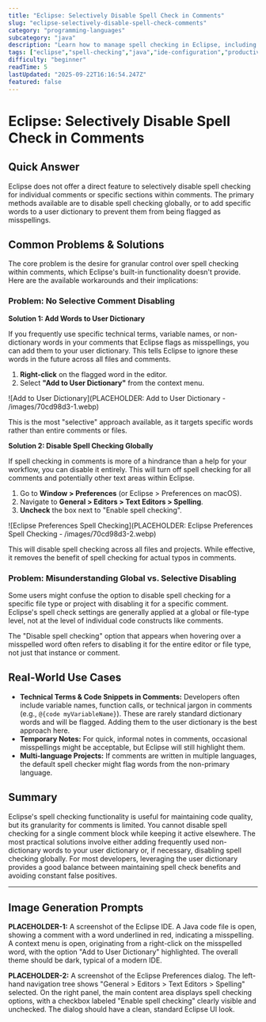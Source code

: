 ```yaml
---
title: "Eclipse: Selectively Disable Spell Check in Comments"
slug: "eclipse-selectively-disable-spell-check-comments"
category: "programming-languages"
subcategory: "java"
description: "Learn how to manage spell checking in Eclipse, including global disabling and adding words to the user dictionary, as selective comment disabling is not directly supported."
tags: ["eclipse","spell-checking","java","ide-configuration","productivity"]
difficulty: "beginner"
readTime: 5
lastUpdated: "2025-09-22T16:16:54.247Z"
featured: false
---
```


# Eclipse: Selectively Disable Spell Check in Comments

## Quick Answer

Eclipse does not offer a direct feature to selectively disable spell checking for individual comments or specific sections within comments. The primary methods available are to disable spell checking globally, or to add specific words to a user dictionary to prevent them from being flagged as misspellings.

## Common Problems & Solutions

The core problem is the desire for granular control over spell checking within comments, which Eclipse's built-in functionality doesn't provide. Here are the available workarounds and their implications:

### Problem: No Selective Comment Disabling

**Solution 1: Add Words to User Dictionary**

If you frequently use specific technical terms, variable names, or non-dictionary words in your comments that Eclipse flags as misspellings, you can add them to your user dictionary. This tells Eclipse to ignore these words in the future across all files and comments.

1.  **Right-click** on the flagged word in the editor.
2.  Select **"Add to User Dictionary"** from the context menu.

![Add to User Dictionary](PLACEHOLDER: Add to User Dictionary - /images/70cd98d3-1.webp)

This is the most "selective" approach available, as it targets specific words rather than entire comments or files.

**Solution 2: Disable Spell Checking Globally**

If spell checking in comments is more of a hindrance than a help for your workflow, you can disable it entirely. This will turn off spell checking for all comments and potentially other text areas within Eclipse.

1.  Go to **Window > Preferences** (or Eclipse > Preferences on macOS).
2.  Navigate to **General > Editors > Text Editors > Spelling**.
3.  **Uncheck** the box next to "Enable spell checking".

![Eclipse Preferences Spell Checking](PLACEHOLDER: Eclipse Preferences Spell Checking - /images/70cd98d3-2.webp)

This will disable spell checking across all files and projects. While effective, it removes the benefit of spell checking for actual typos in comments.

### Problem: Misunderstanding Global vs. Selective Disabling

Some users might confuse the option to disable spell checking for a specific file type or project with disabling it for a specific comment. Eclipse's spell check settings are generally applied at a global or file-type level, not at the level of individual code constructs like comments.

The "Disable spell checking" option that appears when hovering over a misspelled word often refers to disabling it for the entire editor or file type, not just that instance or comment.

## Real-World Use Cases

*   **Technical Terms & Code Snippets in Comments:** Developers often include variable names, function calls, or technical jargon in comments (e.g., `@{code myVariableName}`). These are rarely standard dictionary words and will be flagged. Adding them to the user dictionary is the best approach here.
*   **Temporary Notes:** For quick, informal notes in comments, occasional misspellings might be acceptable, but Eclipse will still highlight them.
*   **Multi-language Projects:** If comments are written in multiple languages, the default spell checker might flag words from the non-primary language.

## Summary

Eclipse's spell checking functionality is useful for maintaining code quality, but its granularity for comments is limited. You cannot disable spell checking for a single comment block while keeping it active elsewhere. The most practical solutions involve either adding frequently used non-dictionary words to your user dictionary or, if necessary, disabling spell checking globally. For most developers, leveraging the user dictionary provides a good balance between maintaining spell check benefits and avoiding constant false positives.

---

## Image Generation Prompts

**PLACEHOLDER-1:** A screenshot of the Eclipse IDE. A Java code file is open, showing a comment with a word underlined in red, indicating a misspelling. A context menu is open, originating from a right-click on the misspelled word, with the option "Add to User Dictionary" highlighted. The overall theme should be dark, typical of a modern IDE.

**PLACEHOLDER-2:** A screenshot of the Eclipse Preferences dialog. The left-hand navigation tree shows "General > Editors > Text Editors > Spelling" selected. On the right panel, the main content area displays spell checking options, with a checkbox labeled "Enable spell checking" clearly visible and unchecked. The dialog should have a clean, standard Eclipse UI look.